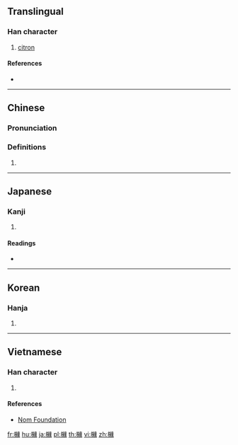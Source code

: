 {{also|橼}}
==Translingual==

===Han character===
{{Han char|rn=75|rad=木|as=15|sn=19|four=47932|canj=DVFO|ids=⿰木緣}}

# [[citron]] {{gloss|''[[Citrus medica]]''}}

====References====
* {{Han ref|kx=0560.290|dkj=15822|dj=0949.260|hdz=21315.150|uh=6ADE|ud=27358|bh=F258|bd=62040}}

----

==Chinese==
{{zh-forms|s=橼}}

===Pronunciation===
{{zh-pron
|m=yuán
|c=jyun4
|mn=iân
|mc=y
|oc=y
|ma=
|cat=n
}}

===Definitions===
# {{rfdef|lang=zh}}

----

==Japanese==

===Kanji===
{{ja-kanji|grade=|rs=木15}}

# {{defn|lang=ja|sort=木15}}

====Readings====
* {{ja-readings|on=[[えん]] (en)|kun=}}

----

==Korean==

===Hanja===
{{ko-hanja|hangeul=연|eumhun=|rv=yeon|mr=yŏn|y=yen}}

# {{defn|lang=ko|sort=木15}}

----

==Vietnamese==

===Han character===
{{vi-readings|rs=木15| hanviet = duyên}}

# {{defn|lang=vi|sort=木15}}

====References====
*[http://nomfoundation.org/common/nom_details.php?codepoint=6ade Nom Foundation]

[[fr:櫞]]
[[hu:櫞]]
[[ja:櫞]]
[[pl:櫞]]
[[th:櫞]]
[[vi:櫞]]
[[zh:櫞]]
